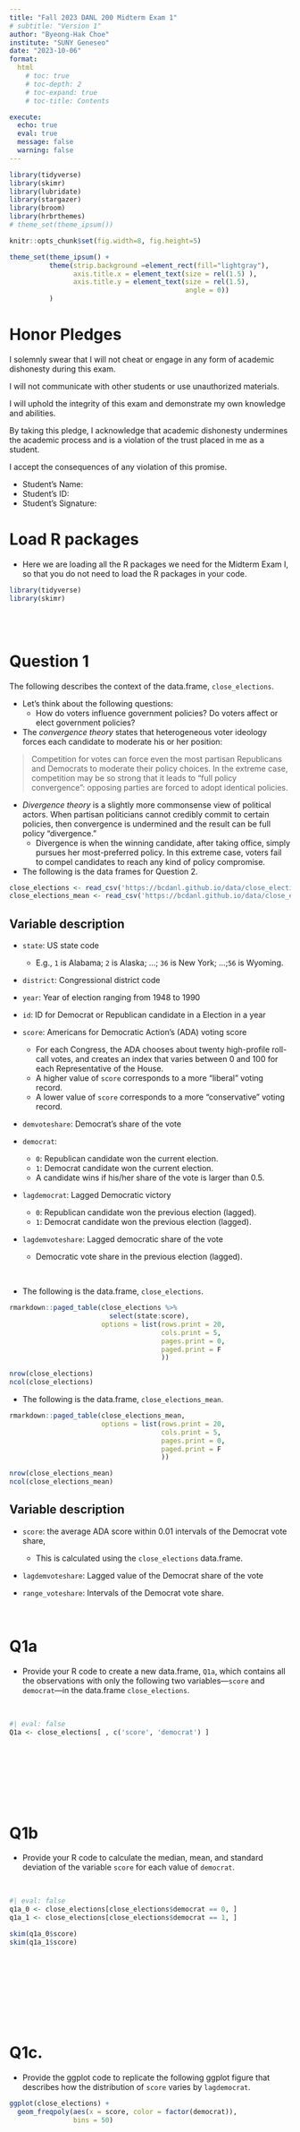 ```yaml
---
title: "Fall 2023 DANL 200 Midterm Exam 1"
# subtitle: "Version 1"
author: "Byeong-Hak Choe"
institute: "SUNY Geneseo"
date: "2023-10-06"
format: 
  html
    # toc: true
    # toc-depth: 2
    # toc-expand: true
    # toc-title: Contents

execute:
  echo: true
  eval: true
  message: false
  warning: false
---
```

```r
library(tidyverse)
library(skimr)
library(lubridate)
library(stargazer)
library(broom)
library(hrbrthemes)
# theme_set(theme_ipsum())

knitr::opts_chunk$set(fig.width=8, fig.height=5)  

theme_set(theme_ipsum() +
          theme(strip.background =element_rect(fill="lightgray"),
                axis.title.x = element_text(size = rel(1.5) ),
                axis.title.y = element_text(size = rel(1.5),
                                            angle = 0))
          )

```
# Honor Pledges

I solemnly swear that I will not cheat or engage in any form of academic dishonesty during this exam. 

I will not communicate with other students or use unauthorized materials. 

I will uphold the integrity of this exam and demonstrate my own knowledge and abilities.

By taking this pledge, I acknowledge that academic dishonesty undermines the academic process and is a violation of the trust placed in me as a student. 

I accept the consequences of any violation of this promise.

- Student's Name: 
- Student's ID: 
- Student's Signature: 



# Load R packages
- Here we are loading all the R packages we need for the Midterm Exam I, so that you do not need to load the R packages in your code.
```r
library(tidyverse)
library(skimr)
```


<br><br>

# Question 1

The following describes the context of the data.frame, `close_elections`.

- Let's think about the following questions: 
  - How do voters influence government policies? Do voters affect or elect government policies?

- The *convergence theory* states that heterogeneous voter ideology forces each candidate to moderate his or her position:

> Competition for votes can force even the most partisan Republicans and Democrats to moderate their policy choices. In the extreme case, competition may be so strong that it leads to “full policy convergence”: opposing parties are forced to adopt identical policies. 


- *Divergence theory* is a slightly more commonsense view of political actors. When partisan politicians cannot credibly commit to certain policies, then convergence is undermined and the result can be full policy “divergence.” 
  - Divergence is when the winning candidate, after taking office, simply pursues her most-preferred policy. In this extreme case, voters fail to compel candidates to reach any kind of policy compromise.




- The following is the data frames for Question 2.

```r
close_elections <- read_csv('https://bcdanl.github.io/data/close_elections.csv')
close_elections_mean <- read_csv('https://bcdanl.github.io/data/close_elections_mean.csv')
```

## Variable description
- `state`: US state code 
  - E.g., `1` is Alabama; `2` is Alaska; ...; `36` is New York; ...;`56` is Wyoming. 


- `district`: Congressional district code


- `year`: Year of election ranging from 1948 to 1990


- `id`: ID for Democrat or Republican candidate in a Election in a year 
  

- `score`: Americans for Democratic Action's (ADA) voting score 
  - For each Congress, the ADA chooses about twenty high-profile roll-call votes, and creates an index that varies between 0 and 100 for each Representative of the House.
  - A higher value of `score` corresponds to a more “liberal” voting record.
  - A lower value of `score` corresponds to a more “conservative” voting record.


- `demvoteshare`: Democrat's share of the vote


- `democrat`: 
  - `0`: Republican candidate won the current election.
  - `1`: Democrat candidate won the current election.
  - A candidate wins if his/her share of the vote is larger than 0.5.


- `lagdemocrat`: Lagged Democratic victory
  - `0`: Republican candidate won the previous election (lagged).
  - `1`: Democrat candidate won the previous election (lagged).


- `lagdemvoteshare`: Lagged democratic share of the vote
  - Democratic vote share in the previous election (lagged).
  


<br>


- The following is the data.frame, `close_elections`.
```r
rmarkdown::paged_table(close_elections %>% 
                         select(state:score),
                       options = list(rows.print = 20,
                                      cols.print = 5,
                                      pages.print = 0,
                                      paged.print = F
                                      )) 
```



```r
nrow(close_elections)
ncol(close_elections)
```



- The following is the data.frame, `close_elections_mean`.

```r
rmarkdown::paged_table(close_elections_mean,
                       options = list(rows.print = 20,
                                      cols.print = 5,
                                      pages.print = 0,
                                      paged.print = F
                                      )) 
```


```r
nrow(close_elections_mean)
ncol(close_elections_mean)
```



## Variable description
- `score`: the average ADA score within 0.01 intervals of the Democrat vote share, 
  - This is calculated using the `close_elections` data.frame.


- `lagdemvoteshare`: Lagged value of the Democrat share of the vote


- `range_voteshare`: Intervals of the Democrat vote share.

<br>


# Q1a
- Provide your R code to create a new data.frame, `Q1a`, which contains all the observations with only the following two variables---`score` and `democrat`---in the data.frame `close_elections`.

<br>



```r
#| eval: false
Q1a <- close_elections[ , c('score', 'democrat') ]

```

<br><br><br><br><br><br>


# Q1b
- Provide your R code to calculate the median, mean, and standard deviation of the variable `score` for each value of `democrat`.

<br>



```r
#| eval: false
q1a_0 <- close_elections[close_elections$democrat == 0, ]
q1a_1 <- close_elections[close_elections$democrat == 1, ]

skim(q1a_0$score)
skim(q1a_1$score)
```

<br><br><br><br><br><br><br>



# Q1c.
- Provide the ggplot code to replicate the following ggplot figure that describes how the distribution of `score` varies by `lagdemocrat`.


```r
ggplot(close_elections) +
  geom_freqpoly(aes(x = score, color = factor(democrat)),
                bins = 50) 
```

<br>



<br><br><br><br><br><br><br>

# Q1d.
- Provide the ggplot code to replicate the following ggplot figure that describes how the relationship between `lagdemvoteshare` and `score` varies by `lagdemocrat`.
  - The curves in the figure fit into data points of `lagdemvoteshare` and `score` in data.frame `close_elections` grouped by `lagdemocrat`.
  - The points in the figure are from data.frame `close_elections_mean`.

```r
ggplot(close_elections, 
       aes(x = lagdemvoteshare, y = score)) +
  geom_point(data = close_elections_mean,
             aes(x = lagdemvoteshare, y = score), 
             size = .75) +
  geom_smooth(aes(group = lagdemocrat)) +
  geom_smooth(aes(group = lagdemocrat), 
              method = "lm", color = "red") +
  geom_vline(xintercept = 0.5) +
  xlim(0,1) + ylim(0,100) 
```

```r
ggplot(close_elections, 
       aes(x = lagdemvoteshare, y = score)) +
  geom_point(data = close_elections_mean,
             aes(x = lagdemvoteshare, y = score), 
             size = .75) +
  geom_smooth(aes(group = lagdemocrat)) +
  geom_smooth(aes(group = lagdemocrat), 
              method = "lm", color = "red") +
  geom_vline(xintercept = 0.5) +
  xlim(0,1) + ylim(0,100) 
```

<br>



<br><br><br><br><br><br><br><br><br>



# Q1e.

- Let's focus on the margins of a close election race (`lagdemvoteshare` around `50`).
  - That is, compare a district where the Democrat candidate barely lost at time `t-1` (for example, vote share of 49.5 percent), with a district where the Democrat candidate barely won at time `t-1` (for example, vote share of 50.5 percent).


- Considering the context of the data.frame, `close_elections`, make a detailed comment on the following questions:
  - What does the discontinuity in the visualization mean? What source would contribute to this gap?
  - Who are driving policy making? Voters or politicians?

<br>



<br><br><br><br><br><br><br>




# Question 2

The following is the data.frame for Question 2.

```r
scorecard_SUNY <- read_csv('/Users/bchoe/Documents/websites/bcdanl.github.io/data/scorecard_SUNY.csv')
```

## Variable description
- `inst_name`: Name of the SUNY college or university


- `geneseo`
  - `TRUE` if the value of `inst_name` is `Geneseo`; 
  - `FALSE` otherwise.


- `year`: Year in which outcomes are measured.


- `earnings_med`: Median earnings among students (a) who received federal financial aid, (b) who began as undergraduates at the institution ten years prior, (c) with positive yearly earnings.

<br>


- The following is the data.frame, `scorecard_SUNY`.

```r
rmarkdown::paged_table(scorecard_SUNY,
                       options = list(rows.print = 20,
                                      cols.print = 5,
                                      pages.print = 0,
                                      paged.print = F
                                      )) 
```

```r
nrow(scorecard_SUNY)
ncol(scorecard_SUNY)
table(scorecard_SUNY$inst_name)
table(scorecard_SUNY$geneseo)
table(scorecard_SUNY$year)
```

<br><br><br><br><br><br><br><br><br><br><br>

## Q2a.
- Provide ggplot code to replicate the following visualization that describes how the time trend of `earnings_med` varies by `inst_name`.

```r
ggplot(data = scorecard_SUNY,
       mapping = aes(x = year, 
                       y = earnings_med)) +
  geom_line(mapping = aes(color = geneseo),
            show.legend = F,
            linewidth = 3) +
  geom_point(size = 1.5) +
  geom_vline(aes(xintercept = 2012), 
             linetype = 3,
             color = 'red') +
  facet_wrap(. ~ inst_name, nrow = 5) +
  theme(strip.text = element_text(size = rel(1)),
        axis.text.x = element_text(angle = 45,
                                   size = rel(1)))
```

```r
scorecard_SUNY %>% 
  mutate(inst_name = str_replace_all(inst_name," ", "\n"),
         inst_name = str_replace_all(inst_name,"\nand\n", " and "),
         inst_name = str_replace_all(inst_name,"at\n", "at "),
         inst_name = str_replace_all(inst_name,"\nof", "of"),
         inst_name = str_replace_all(inst_name,"Collegeof", "College of"),
         ) %>% 
  ggplot(mapping = aes(x = year, 
                       y = earnings_med)) +
  geom_line(mapping = aes(color = geneseo),
            show.legend = F,
            linewidth = 3) +
  geom_point(size = 1.5) +
  geom_vline(aes(xintercept = 2012), 
             linetype = 3,
             color = 'red') +
  facet_wrap(. ~ inst_name, nrow = 5) +
  theme(strip.text = element_text(size = rel(1)),
        axis.text.x = element_text(angle = 45,
                                   size = rel(1)))
```

<br>



<br><br><br><br><br><br><br><br>

## Q2b.
- Interpret the visualization in Q2a.

<br>



<br><br><br><br><br><br><br>




# Question 3

The following is the data.frame for Question 3.

```r
sales_df_sum <- read_csv("/Users/bchoe/Documents/websites/bcdanl.github.io/data/sales_df_sum.csv")
```


## Variable description

- `borough`: The name of the NYC borough in which the property is located.

- `year`: Year the property sold.

- `n`: The number of the properties sold in a borough in a year.

- `sale_price`: Average price paid for the properties.

<br>

- The following is the data.frame, `sales_df`.

```r
rmarkdown::paged_table(sales_df_sum,
                       options = list(rows.print = 20,
                                      cols.print = 5,
                                      pages.print = 0,
                                      paged.print = F
                                      )) 
```

```r
nrow(sales_df_sum)
ncol(sales_df_sum)
table(sales_df_sum$borough)
```

<br>

## Q3a.
- Provide ggplot code to replicate the following visualization that describes the yearly trend of `n`.

```r
ggplot(data = sales_df_sum) +
  geom_col(aes(x = year, y = n)) 
```

```r
ggplot(data = sales_df_sum) +
  geom_col(aes(x = year, y = n)) +
  scale_x_continuous(breaks = seq(2005, 2022)) 
```

<br>



<br><br><br><br><br><br><br><br><br>

## Q3b.
- Provide ggplot code to replicate the following visualization that describes how the yearly trend of `sale_price` varies by `borough`.

```r
ggplot(data = sales_df_sum,
       aes(x = year, y = sale_price)) +
  geom_bar(aes(fill = borough),
           stat = "identity",
           show.legend = F) +
  geom_line() +
  geom_point() +
  facet_wrap(borough ~., scales = "free_y") 
```

```r
ggplot(data = sales_df_sum,
       aes(x = year, y = sale_price)) +
  geom_bar(aes(fill = borough),
           stat = "identity",
           # position = "dodge",
           show.legend = F) +
  geom_line() +
  geom_point() +
  scale_y_comma() +
  scale_x_continuous(breaks = seq(2005, 2022, 2)) +
  facet_wrap(borough ~., scales = "free_y") +
  theme(axis.text.x = element_text(angle = 45,
                                   size = rel(.75),
                                   margin = margin(5,0,0,0)))
```

<br>



<br><br><br><br><br><br><br>


## Q3c.

Make a comment on the visualization in Q3a and Q3b.



<br><br><br><br><br><br><br><br><br>
